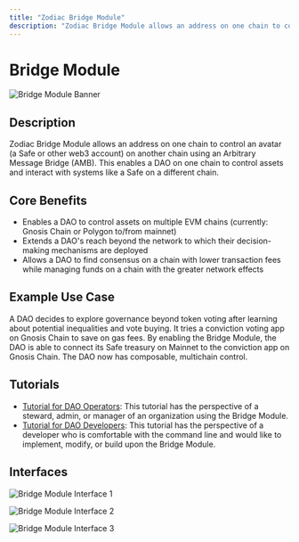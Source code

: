 ```yaml
---
title: "Zodiac Bridge Module"
description: "Zodiac Bridge Module allows an address on one chain to control an account on another chain using an Arbitrary Message Bridge."
---
```


# Bridge Module

![Bridge Module Banner](/Banner-bridge.jpg)

## Description

Zodiac Bridge Module allows an address on one chain to control an avatar (a Safe or other web3 account) on another chain using an Arbitrary Message Bridge (AMB). This enables a DAO on one chain to control assets and interact with systems like a Safe on a different chain.

## Core Benefits

- Enables a DAO to control assets on multiple EVM chains (currently: Gnosis Chain or Polygon to/from mainnet)
- Extends a DAO's reach beyond the network to which their decision-making mechanisms are deployed
- Allows a DAO to find consensus on a chain with lower transaction fees while managing funds on a chain with the greater network effects

## Example Use Case

A DAO decides to explore governance beyond token voting after learning about potential inequalities and vote buying. It tries a conviction voting app on Gnosis Chain to save on gas fees. By enabling the Bridge Module, the DAO is able to connect its Safe treasury on Mainnet to the conviction app on Gnosis Chain. The DAO now has composable, multichain control.

## Tutorials

- [Tutorial for DAO Operators](/documentation/bridge-module/bridge-module-operator-tutorial): This tutorial has the perspective of a steward, admin, or manager of an organization using the Bridge Module.
- [Tutorial for DAO Developers](https://github.com/gnosisguild/zodiac-module-bridge): This tutorial has the perspective of a developer who is comfortable with the command line and would like to implement, modify, or build upon the Bridge Module.

## Interfaces

![Bridge Module Interface 1](/600px-Bridge02.png)

![Bridge Module Interface 2](/600px-Bridge03.png)

![Bridge Module Interface 3](/600px-Bridge04.png)